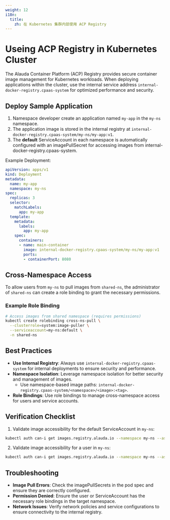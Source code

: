 ```yaml
---
weight: 12
i18n:
  title:
    zh: 在 Kubernetes 集群内部使用 ACP Registry
---
```



# Useing ACP Registry in Kubernetes Cluster
The Alauda Container Platform (ACP) Registry provides secure container image management for Kubernetes workloads. When deploying applications within the cluster, use the internal service address `internal-docker-registry.cpaas-system` for optimized performance and security.

## Deploy Sample Application

1. Namespace developer create an application named `my-app` in the `my-ns` namespace.
2. The application image is stored in the internal registry at `internal-docker-registry.cpaas-system/my-ns/my-app:v1`.
3. The **default** ServiceAccount in each namespace is automatically configured with an imagePullSecret for accessing images from internal-docker-registry.cpaas-system.

Example Deployment:
```yaml
apiVersion: apps/v1
kind: Deployment
metadata:
  name: my-app
  namespace: my-ns
spec:
  replicas: 3
  selector:
    matchLabels:
      app: my-app
  template:
    metadata:
      labels:
        app: my-app
    spec:
      containers:
      - name: main-container
        image: internal-docker-registry.cpaas-system/my-ns/my-app:v1
        ports:
        - containerPort: 8080
```

## Cross-Namespace Access
To allow users from `my-ns` to pull images from `shared-ns`, the administrator of `shared-ns` can create a role binding to grant the necessary permissions.
### Example Role Binding

```bash
# Access images from shared namespace (requires permissions)
kubectl create rolebinding cross-ns-pull \
  --clusterrole=system:image-puller \
  --serviceaccount=my-ns:default \
  -n shared-ns
```

## Best Practices
- **Use Internal Registry**: Always use `internal-docker-registry.cpaas-system` for internal deployments to ensure security and performance.
- **Namespace Isolation**: Leverage namespace isolation for better security and management of images.
  - Use namespace-based image paths: `internal-docker-registry.cpaas-system/<namespace>/<image>:<tag>`.
- **Role Bindings**: Use role bindings to manage cross-namespace access for users and service accounts.

## Verification Checklist
1. Validate image accessibility for the default ServiceAccount in `my-ns`:
```bash
kubectl auth can-i get images.registry.alauda.io --namespace my-ns --as=system:serviceaccount:my-ns:default
```
2. Validate image accessibility for a user in `my-ns`:
```bash
kubectl auth can-i get images.registry.alauda.io --namespace my-ns --as=<username>
```

## Troubleshooting
- **Image Pull Errors**: Check the imagePullSecrets in the pod spec and ensure they are correctly configured.
- **Permission Denied**: Ensure the user or ServiceAccount has the necessary role bindings in the target namespace.
- **Network Issues**: Verify network policies and service configurations to ensure connectivity to the internal registry.
